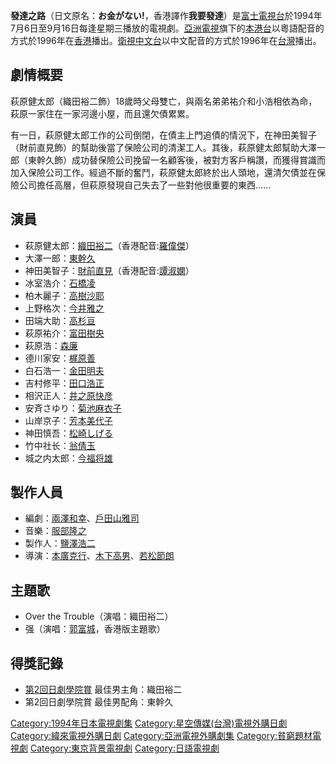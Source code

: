 {{dablink|本文介紹的是日本電視劇。關於香港電影，詳見「'''[[我要發達_(電影)|我要發達]]'''」。}}
{{Unreferenced |time=2009-11-09T17:44:07+00:00 }}
{{Infobox television
| show_name          = 發達之路<br /><small>{{lang|ja|お金がない!}}</small>
| image              = 
| caption            = 
| format             = 連續劇
| camera             = 
| picture_format     = 
| runtime            = 
| creator            = [[兩澤和幸|兩澤和幸]]、[[戶田山雅司|戶田山雅司]]（劇本）
| director           = [[本廣克行|本廣克行]]、[[木下高男|木下高男]]、[[若松節朗|若松節朗]]
| developer          = 
| executive_producer = 
| starring           = [[織田裕二|織田裕二]]、[[東幹久|東幹久]]、[[財前直見|財前直見]]、[[石橋凌|石橋凌]]、[[高樹沙耶|高樹沙耶]]、[[翁倩玉|翁倩玉]]
| narrated           = 
| country            = {{JPN}}
| network            = [[富士電視台|富士電視台]]
| first_aired        = 1994年7月6日
| last_aired         = 9月21日
| num_episodes       = 12
| website            = 
| imdb_id            = 
| tv_com_id          = 
}}
'''發達之路'''（日文原名：'''お金がない!'''，香港譯作'''我要發達'''）是[[富士電視台|富士電視台]]於1994年7月6日至9月16日每逢星期三播放的電視劇。[[亞洲電視|亞洲電視]]旗下的[[本港台|本港台]]以粵語配音的方式於1996年在[[香港|香港]]播出。[[衛視中文台|衛視中文台]]以中文配音的方式於1996年在[[台灣|台灣]]播出。

== 劇情概要 ==
萩原健太郎（織田裕二飾）18歲時父母雙亡，與兩名弟弟祐介和小浩相依為命，萩原一家住在一家河邊小屋，而且還欠債累累。

有一日，萩原健太郎工作的公司倒閉，在債主上門追債的情況下，在神田美智子（財前直見飾）的幫助後當了保險公司的清潔工人。其後，萩原健太郎幫助大澤一郎（東幹久飾）成功替保險公司挽留一名顧客後，被對方客戶稱讚，而獲得賞識而加入保險公司工作。經過不斷的奮鬥，萩原健太郎終於出人頭地，還清欠債並在保險公司擔任高層，但萩原發現自己失去了一些對他很重要的東西......

== 演員 ==
*萩原健太郎：[[織田裕二|織田裕二]]（香港配音:[[羅偉傑|羅偉傑]]）
*大澤一郎：[[東幹久|東幹久]]
*神田美智子：[[財前直見|財前直見]]（香港配音:[[譚淑嫻|譚淑嫻]]）
*冰室浩介：[[石橋凌|石橋凌]]
*柏木麗子：[[高樹沙耶|高樹沙耶]]
*上野格次：[[今井雅之|今井雅之]]
*田端大助：[[高杉亘|高杉亘]]
*萩原祐介：[[富田樹央|富田樹央]]
*萩原浩：[[森廉|森廉]]
*德川家安：[[梶原善|梶原善]]
*白石浩一：[[金田明夫|金田明夫]]
*吉村修平：[[田口浩正|田口浩正]]
*相沢正人：[[井之原快彦|井之原快彦]]
*安斉さゆり：[[菊池麻衣子|菊池麻衣子]]
*山岸京子：[[芳本美代子|芳本美代子]]
*神田慎吾：[[松崎しげる|松崎しげる]]
*竹中社长：[[翁倩玉|翁倩玉]]
*城之内太郎：[[今福将雄|今福将雄]]

== 製作人員 ==
*編劇：[[兩澤和幸|兩澤和幸]]、[[戶田山雅司|戶田山雅司]]
*音樂：[[服部隆之|服部隆之]]
*製作人：[[鹽澤浩二|鹽澤浩二]]
*導演：[[本廣克行|本廣克行]]、[[木下高男|木下高男]]、[[若松節朗|若松節朗]]

==主題歌==
* Over the Trouble（演唱：織田裕二）
* 强（演唱：[[郭富城|郭富城]]，香港版主題歌）

==得獎記錄==
*[[第2回日劇學院賞名單|第2回日劇學院賞]] 最佳男主角：織田裕二 
*第2回日劇學院賞 最佳男配角：東幹久 

{{周三劇場}}
{{DEFAULTSORT:Okane ga nai}}
[[Category:1994年日本電視劇集|Category:1994年日本電視劇集]]
[[Category:星空傳媒(台灣)電視外購日劇|Category:星空傳媒(台灣)電視外購日劇]]
[[Category:緯來電視外購日劇|Category:緯來電視外購日劇]]
[[Category:亞洲電視外購劇集|Category:亞洲電視外購劇集]]
[[Category:貧窮題材電視劇|Category:貧窮題材電視劇]]
[[Category:東京背景電視劇|Category:東京背景電視劇]]
[[Category:日語電視劇|Category:日語電視劇]]